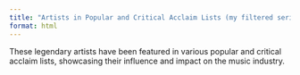 ```yaml
---
title: "Artists in Popular and Critical Acclaim Lists (my filtered series)"
format: html
---
```


These legendary artists have been featured in various popular and critical acclaim lists, showcasing their influence and impact on the music industry.
